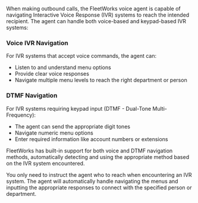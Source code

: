 When making outbound calls, the FleetWorks voice agent is capable of navigating Interactive Voice Response (IVR) systems to reach the intended recipient. The agent can handle both voice-based and keypad-based IVR systems:

### Voice IVR Navigation
For IVR systems that accept voice commands, the agent can:
- Listen to and understand menu options
- Provide clear voice responses
- Navigate multiple menu levels to reach the right department or person

### DTMF Navigation
For IVR systems requiring keypad input (DTMF - Dual-Tone Multi-Frequency):
- The agent can send the appropriate digit tones
- Navigate numeric menu options
- Enter required information like account numbers or extensions

FleetWorks has built-in support for both voice and DTMF navigation methods, automatically detecting and using the appropriate method based on the IVR system encountered. 

You only need to instruct the agent who to reach when encountering an IVR system. The agent will automatically handle navigating the menus and inputting the appropriate responses to connect with the specified person or department.

